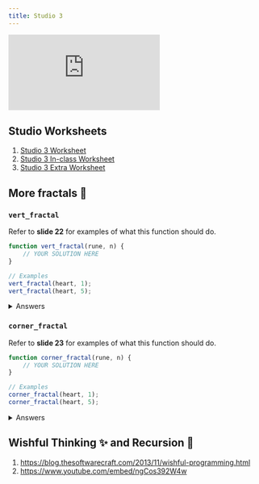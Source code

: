 ```yaml
---
title: Studio 3
---
```


<iframe 
    src="https://docs.google.com/presentation/d/e/2PACX-1vQGWglMwv0fM50sPyT_jZr-lCJmwqHDxjpz3guIfUFxsibVVpGWULmSiMYGdI0If8tcD-fuzzNT67mX/embed" 
    class="aspect-video w-full"
    frameborder="0" 
    allowfullscreen="true" 
    mozallowfullscreen="true" 
    webkitallowfullscreen="true">
</iframe>

## Studio Worksheets

1. [Studio 3 Worksheet](https://drive.google.com/file/d/1J9ZsboCJQoKGaKdfDIOYRDT0YwWt8mcS/view?usp=sharing)
2. [Studio 3 In-class Worksheet](https://drive.google.com/file/d/1o01EcVMhm49xGHw4A-QXej36KnVDkVq0/view?usp=sharing)
3. [Studio 3 Extra Worksheet](https://drive.google.com/file/d/14snSMkTiXo_8dqTeMt579L_nE3F9TCnH/view?usp=sharing)


## More fractals 🔶

### `vert_fractal`

Refer to **slide 22** for examples of what this function should do.

```javascript
function vert_fractal(rune, n) {
    // YOUR SOLUTION HERE
}

// Examples
vert_fractal(heart, 1);
vert_fractal(heart, 5);
```

<details>
<summary>Answers</summary>

This is approach is similar to the `fractal` function seen in the _Rune Reading_ mission! Instead of going left to right, here we are doing it bottom up.

```javascript
function vert_fractal {
    return n === 1 
            ? rune 
            : stack(vert_fractal(n-1, beside(rune, rune)), rune);
}
```
</details>

### `corner_fractal`

Refer to **slide 23** for examples of what this function should do.

```javascript
function corner_fractal(rune, n) {
    // YOUR SOLUTION HERE
}

// Examples
corner_fractal(heart, 1);
corner_fractal(heart, 5);
```

<details>
<summary>Answers</summary>

Notice how we can reuse both the `fractal` and `vert_fractal` functions to create this new function!

```javascript
function corner_fractal {
    return n === 1 
             ? rune
             : beside(vert_fractal(n, rune),
                      stack(corner_fractal(n - 1, rune), 
                            fractal(n - 1, stack(rune, rune))));
}
```
</details>

## Wishful Thinking ✨ and Recursion 🔁 

1. https://blog.thesoftwarecraft.com/2013/11/wishful-programming.html
2. https://www.youtube.com/embed/ngCos392W4w